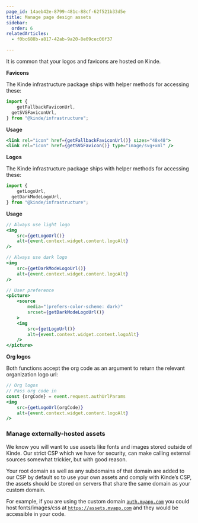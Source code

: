 ```yaml
---
page_id: 14aeb42e-8799-481c-88cf-62f521b33d5e
title: Manage page design assets
sidebar:
  order: 6
relatedArticles:
  - f0bc688b-a817-42ab-9a20-8e09cec06f37

---
```


It is common that your logos and favicons are hosted on Kinde.

**Favicons**

The Kinde infrastructure package ships with helper methods for accessing these:

```jsx
import {
	getFallbackFaviconUrl,
  getSVGFaviconUrl,
} from "@kinde/infrastructure";
```

**Usage**

```jsx
<link rel="icon" href={getFallbackFaviconUrl()} sizes="48x48">
<link rel="icon" href={getSVGFavicon()} type="image/svg+xml" />
```

**Logos**

The Kinde infrastructure package ships with helper methods for accessing these:

```jsx
import {
	getLogoUrl,
  getDarkModeLogoUrl,
} from "@kinde/infrastructure";
```

**Usage**

```jsx
// Always use light logo
<img
	src={getLogoUrl()}
	alt={event.context.widget.content.logoAlt}
/>

// Always use dark logo
<img
	src={getDarkModeLogoUrl()}
	alt={event.context.widget.content.logoAlt}
/>

// User preference
<picture>
	<source
		media="(prefers-color-scheme: dark)"
		srcset={getDarkModeLogoUrl()}
	>
	<img
		src={getLogoUrl()}
		alt={event.context.widget.content.logoAlt}
	/>
</picture>
```

**Org logos**

Both functions accept the org code as an argument to return the relevant organization logo url:

```jsx
// Org logos
// Pass org code in
const {orgCode} = event.request.authUrlParams
<img
	src={getLogoUrl(orgCode)}
	alt={event.context.widget.content.logoAlt}
/>
```

### Manage externally-hosted assets

We know you will want to use assets like fonts and images stored outside of Kinde. Our strict CSP which we have for security, can make calling external sources somewhat trickier, but with good reason.

Your root domain as well as any subdomains of that domain are added to our CSP by default so to use your own assets and comply with Kinde’s CSP, the assets should be stored on servers that share the same domain as your custom domain. 

For example, if you are using the custom domain [`auth.myapp.com`](http://auth.myapp.com) you could host fonts/images/css at [`https://assets.myapp.com`](https://assets.myapp.com) and they would be accessible in your code.
